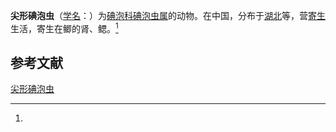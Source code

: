 {{Speciesbox
| name = 尖形碘泡虫
| status = 
| status_system = 
| image = 
| genus = Myxobolus
| species = acutus
| authority = (Wu et Chen, 1987)<ref name='id9592'>{{cite web| url =http://www.bioinfo.cn/db05/BjdwSpecies.php?action=view&id=9592| title =尖形碘泡虫| work =《中国动物物种编目数据库》| publisher =中国科学院微生物研究所| author =中国科学院动物研究所| accessdate =2009-04-16| deadurl =yes| archiveurl =https://web.archive.org/web/20160305061345/http://www.bioinfo.cn/db05/BjdwSpecies.php?action=view&id=9592| archivedate =2016-03-05}}</ref>
}}

'''尖形碘泡虫'''（[[学名|学名]]：{{lang|la|''Myxobolus acutus''}}）为[[碘泡科|碘泡科]][[碘泡虫属|碘泡虫属]]的动物。在中国，分布于[[湖北|湖北]]等，营[[寄生|寄生]]生活，寄生在鲫的肾、鳃。<ref name='id9592'/>

== 参考文献 ==
{{reflist}}

{{Wikispecies|Myxobolus acutus}}
{{Taxonbar|from=Q11038276}}

[[Category:碘泡虫属|尖形碘泡虫]]


{{Cnidarian-stub}}